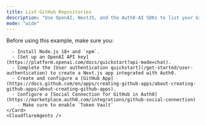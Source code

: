 ```yaml
---
title: List GitHub Repositories
description: "Use OpenAI, NextJS, and the Auth0-AI SDKs to list your GitHub repositores"
mode: "wide"
---
```



<Tabs>
  <Tab
    title="Hono"
    icon="https://mintlify-assets.b-cdn.net/auth0/cloudflare.svg"
  >
    <Card title="Prerequisites">
      Before using this example, make sure you:

      - Install Node.js 18+ and `npm`.
      - [Set up an OpenAI API key](https://platform.openai.com/docs/quickstart?api-mode=chat).
      - Complete the [User authentication quickstart](/get-started/user-authentication) to create a Next.js app integrated with Auth0.
      - Create and configure a [GitHub App](https://docs.github.com/en/apps/creating-github-apps/about-creating-github-apps/about-creating-github-apps).
      - Configure a [Social Connection for GitHub in Auth0](https://marketplace.auth0.com/integrations/github-social-connection)
        - Make sure to enable `Token Vault`
    </Card>
    <CloudflareAgents />
  </Tab>
</Tabs>

<AccountLinking connectionLabel="GitHub" />
